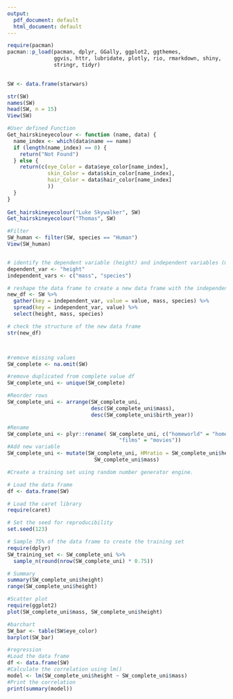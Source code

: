 ---
output:
  pdf_document: default
  html_document: default
---
```{r}

require(pacman)
pacman::p_load(pacman, dplyr, GGally, ggplot2, ggthemes, 
               ggvis, httr, lubridate, plotly, rio, rmarkdown, shiny, 
               stringr, tidyr)
               

SW <- data.frame(starwars)

str(SW)
names(SW)
head(SW, n = 15)
View(SW)

#User defined Function
Get_hairskineyecolour <- function (name, data) {
  name_index <- which(data$name == name)
  if (length(name_index) == 0) {
    return("Not Found")
  } else {
    return(c(eye_Color = data$eye_color[name_index],
             skin_Color = data$skin_color[name_index],
             hair_Color = data$hair_color[name_index]
             ))
  }
}
  
Get_hairskineyecolour("Luke Skywalker", SW)  
Get_hairskineyecolour("Thomas", SW)  

#Filter
SW_human <- filter(SW, species == "Human")
View(SW_human)


# identify the dependent variable (height) and independent variables (mass and species)
dependent_var <- "height"
independent_vars <- c("mass", "species")

# reshape the data frame to create a new data frame with the independent variables as columns and the dependent variable as rows
new_df <- SW %>% 
  gather(key = independent_var, value = value, mass, species) %>% 
  spread(key = independent_var, value) %>% 
  select(height, mass, species)

# check the structure of the new data frame
str(new_df)



#remove missing values
SW_complete <- na.omit(SW)

#remove duplicated from complete value df
SW_complete_uni <- unique(SW_complete)

#Reorder rows
SW_complete_uni <- arrange(SW_complete_uni, 
                           desc(SW_complete_uni$mass),
                           desc(SW_complete_uni$birth_year))

#Rename
SW_complete_uni <- plyr::rename( SW_complete_uni, c("homeworld" = "homeplanet",
                                    "films" = "movies"))
#Add new variable
SW_complete_uni <- mutate(SW_complete_uni, HMratio = SW_complete_uni$height / 
                            SW_complete_uni$mass)

#Create a training set using random number generator engine.

# Load the data frame
df <- data.frame(SW)

# Load the caret library
require(caret)

# Set the seed for reproducibility
set.seed(123)

# Sample 75% of the data frame to create the training set
require(dplyr)
SW_training_set <- SW_complete_uni %>% 
  sample_n(round(nrow(SW_complete_uni) * 0.75))

# Summary
summary(SW_complete_uni$height)
range(SW_complete_uni$height)

#Scatter plot
require(ggplot2)
plot(SW_complete_uni$mass, SW_complete_uni$height)

#barchart
SW_bar <- table(SW$eye_color)
barplot(SW_bar)

#regression
#Load the data frame 
df <- data.frame(SW) 
#Calculate the correlation using lm() 
model <- lm(SW_complete_uni$height ~ SW_complete_uni$mass) 
#Print the correlation 
print(summary(model))


```
